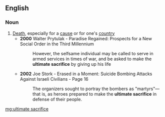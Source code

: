 ==English==

===Noun===
{{en-noun|head=[[ultimate]] [[sacrifice]]}}

# [[death|Death]], especially for a [[cause]] or for one's [[country]]
#* '''2000''' Walter Prytulak - Paradise Regained: Prospects for a New Social Order in the Third Millennium
#*: However, the selfsame individual may be called to serve in armed services in times of war, and be asked to make the '''ultimate sacrifice''' by giving up his life
#* '''2002''' Joe Stork - Erased in a Moment: Suicide Bombing Attacks Against Israeli Civilians - Page 16
#*: The organizers sought to portray the bombers as "martyrs"—that is, as heroes prepared to make the '''ultimate sacrifice''' in defense of their people.

[[mg:ultimate sacrifice]]